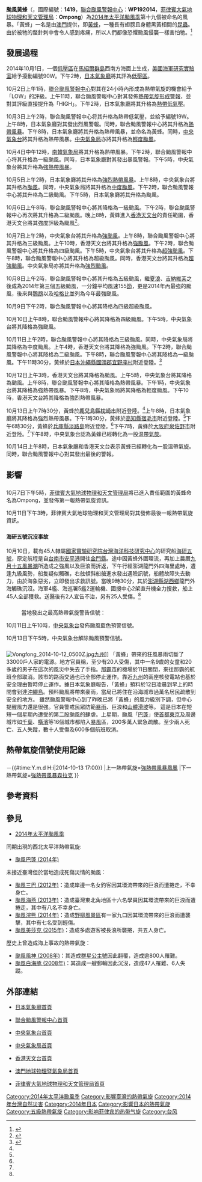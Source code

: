 {{NoteUTC+8}}
{{NoteTA
|G1=TyphoonNew
|G2=TyphoonOld
|G3=Weather
|T=zh:颱風黃蜂 (2014年); zh-cn:超强台风黄蜂 (2014年); zh-hk:超強颱風黃蜂 (2014年); zh-tw:強烈颱風黃蜂 (2014年); zh-mo:颱風黃蜂 (2014年)
|1=zh:颱風黃蜂; zh-cn:超强台风黄蜂; zh-hk:超強颱風黃蜂; zh-tw:強烈颱風黃蜂; zh-mo:颱風黃蜂
|2=zh:Typhoon Vongfong; zh-cn:Super Typhoon Vongfong; zh-hk:Super Typhoon Vongfong; zh-tw:Typhoon Vongfong; zh-mo:Typhoon Vongfong
|3=zh:白海豚; zh-cn:白海豚; zh-hk:白海豚; zh-tw:多爾芬; zh-mo:白海豚
|skin=typhoon
}}
{{颱風基礎資訊
|颱風名稱               = 颱風黃蜂
|外文名稱               = Typhoon Vongfong
|外文語言               = 英文
|代表圖像               = Vongfong 2014-10-08 0410Z.jpg
|代表圖像名稱           = 颱風黃蜂
|形成日期               = 2014年10月2日
|消散日期               = 2014年10月14日
|十分鐘平均風速JMA      = 115|JMA=knot
|十分鐘平均風速CWB      = 58|CWB=m/s
|十分鐘平均風速KMA      = 59|KMA=m/s
|十分鐘平均風速HKO      = 240
|十分鐘平均風速PAGASA   = 215
|十分鐘平均風速TMD      = 115|TMD=knot
|二分鐘平均風速         = 68|NMC=m/s
|一分鐘平均風速         = 155|SSHS=knot<!--JTWC-->
|瞬間最大陣風           = 305<!--JMA-->
|最低氣壓               = 900<!--JMA-->
|氣旋能量指數           = 41.43
|財產損失               = 
|死傷人數               = {{ROC}}[[海研五號#沉沒事故|海研五號沉沒事故]]2死25傷<ref name=RVOR5>{{cite web|url=http://news.ltn.com.tw/news/focus/paper/820635|title=海研五號澎湖船難2死25傷|publisher=自由日報|accessdate=2014-10-10|archive-date=2014-10-11|archive-url=https://web.archive.org/web/20141011205138/http://news.ltn.com.tw/news/focus/paper/820635|dead-url=no}}</ref><br>{{JPN}}9死2失蹤90多傷
|影響地區               = {{MHL}}<br>{{FSM}}<br>{{NMI}}<br>{{GUM}}<br>{{PHI}}<br>{{ROC}}<br>{{CHNML}}<br>{{KOR}}<br>{{JPN}}
|備註                   = 
|颱風路徑圖             = Vongfong 2014 track.png
|風季年份               = 2014
|風季位置               = 太平洋
}}

'''颱風黃蜂'''（{{lang-en|'''Typhoon Vongfong'''}}，國際編號：'''1419'''，[[聯合颱風警報中心|聯合颱風警報中心]]：'''WP192014'''，[[菲律賓大氣地球物理和天文管理局|菲律賓大氣地球物理和天文管理局]]：'''Ompong'''）為[[2014年太平洋颱風季|2014年太平洋颱風季]]第十九個被命名的風暴。「黃蜂」一名是由[[澳門|澳門]]提供，即[[黃蜂|黃蜂]]，一種長有翅膀且身體黑黃相間的[[昆蟲|昆蟲]]。由於被牠的螫針刺中會令人感到疼痛，所以人們都像恐懼颱風侵襲一樣害怕牠。<ref>{{cite web|url=http://www.weather.gov.hk/informtc/sound/tc_pronunciation2014_uc.htm#Macau|title=熱帶氣旋名稱的意義|author=香港天文台|accessdate=2014-10-03|archive-url=https://web.archive.org/web/20140809153304/http://www.weather.gov.hk/informtc/sound/tc_pronunciation2014_uc.htm#Macau|archive-date=2014-08-09|dead-url=yes}}</ref>

==發展過程==
{{phs wikify}}

2014年10月1日，一個[[低壓區|低壓區]]在[[馬紹爾群島|馬紹爾群島]]西南方海面上生成，[[美國海軍研究實驗室|美國海軍研究實驗室]]給予擾動編號90W。下午2時，[[日本氣象廳|日本氣象廳]]將其評為[[低壓區|低壓區]]。

10月2日上午1時，[[聯合颱風警報中心|聯合颱風警報中心]]對其在24小時內形成為熱帶氣旋的機會給予「LOW」的評級。上午11時，聯合颱風警報中心對其發佈[[熱帶氣旋形成警報|熱帶氣旋形成警報]]，並對其評級直接提升為「HIGH」。下午2時，日本氣象廳將其升格為[[熱帶低氣壓|熱帶低氣壓]]。

10月3日上午2時，聯合颱風警報中心将其升格為熱帶低氣壓，並給予編號19W。上午8時，日本氣象廳對其發出烈風警報。同時，聯合颱風警報中心將其升格為[[熱帶風暴|熱帶風暴]]。下午8時，日本氣象廳將其升格為熱帶風暴，並命名為黃蜂。同時，[[中央氣象台|中央氣象台]]將其升格為熱帶風暴。[[中央氣象局|中央氣象局]]亦將其升格為[[輕度颱風|輕度颱風]]。

10月4日中午12時，[[大韓民國氣象廳|南韓氣象局]]將其升格為熱帶風暴。下午2時，聯合颱風警報中心将其升格為一級颱風。同時，日本氣象廳對其發出暴風警報。下午5時，中央氣象台將其升格為[[強熱帶風暴|強熱帶風暴]]。

10月5日上午2時，日本氣象廳將其升格為[[強烈熱帶風暴|強烈熱帶風暴]]。上午8時，中央氣象台將其升格為[[颱風|颱風]]。同時，中央氣象局將其升格為[[中度颱風|中度颱風]]。下午2時，聯合颱風警報中心將其升格為二級颱風。下午5時，日本氣象廳將其升格為颱風。

10月6日上午8時，聯合颱風警報中心將其降格為一級颱風。下午2時，聯合颱風警報中心再次將其升格為二級颱風。晚上8時，黃蜂進入[[香港天文台|香港天文台]]的責任範圍，香港天文台將其強度評級為颱風<ref>{{cite web|url=http://www.info.gov.hk/gia/wr/201410/06/P201410060924.htm|title=天氣稿第128號 - 本港天氣預報|author=香港天文台|date=6-10-2014}}</ref>。

10月7日上午2時，中央氣象台將其升格為[[強颱風|強颱風]]。上午8時，聯合颱風警報中心將其升格為三級颱風。上午10時，香港天文台將其升格為[[強颱風|強颱風]]。下午2時，聯合颱風警報中心將其升格為四級颱風。下午5時，中央氣象台將其升格為[[超強颱風|超強颱風]]。下午8時，聯合颱風警報中心將其升格為超級颱風。同時，香港天文台將其升格為[[超強颱風|超強颱風]]。中央氣象局亦將其升格為[[強烈颱風|強烈颱風]]。

10月8日上午2時，聯合颱風警報中心將其升格為五級颱風，繼[[颱風夏浪_(2014年)|夏浪]]、[[颶風吉納維芙_(2014年)|吉納維芙]]之後成為2014年第三個五級颱風，一分鐘平均風速155[[節_(單位)|節]]，更是2014年內最強的颱風，後來與[[颱風鸚鵡_(2014年)|鸚鵡]]以及[[颱風黑格比_(2014年)|哈格比]]並列為今年最強颱風。

10月9日下午2時，聯合颱風警報中心將其降格為四級超級颱風。

10月10日上午8時，聯合颱風警報中心將其降格為四級颱風。下午5時，中央氣象台將其降格為強颱風。

10月11日上午2時，聯合颱風警報中心將其降格為三級颱風。同時，中央氣象局將其降格為中度颱風。上午4時，香港天文台將其降格為強颱風。下午2時，聯合颱風警報中心將其降格為二級颱風。下午8時，聯合颱風警報中心將其降格為一級颱風。下午11時30分，黃蜂於[[日本|日本]][[沖繩縣|沖繩縣]][[國頭郡|國頭郡]][[宜野座村|宜野座村]]附近登陸。<ref name="JMA">{{Cite web |url=http://www.data.jma.go.jp/fcd/yoho/data/typhoon/T1419.pdf |title=存档副本 |accessdate=2014-11-21 |archive-date=2014-10-29 |archive-url=https://web.archive.org/web/20141029210323/http://www.data.jma.go.jp/fcd/yoho/data/typhoon/T1419.pdf |dead-url=no }}</ref>

10月12日上午3時，香港天文台將其降格為颱風。上午5時，中央氣象台將其降格為颱風。上午8時，聯合颱風警報中心將其降格為熱帶風暴。下午1時，中央氣象台將其降格為強熱帶風暴。下午8時，中央氣象局將其降格為輕度颱風。下午10時，香港天文台將其降格為強烈熱帶風暴。

10月13日上午7時30分，黃蜂於[[鹿兒島縣|鹿兒島縣]][[枕崎市|枕崎市]]附近登陸。<ref name="JMA"/>上午8時，日本氣象廳將其降格為強烈熱帶風暴。下午1時30分，黃蜂於[[高知縣|高知縣]][[宿毛市|宿毛市]]附近登陸。<ref name="JMA"/>下午6時30分，黃蜂於[[兵庫縣|兵庫縣]][[淡路島|淡路島]]附近登陸。<ref name="JMA"/>下午7時，黃蜂於[[大阪府|大阪府]][[泉佐野市|泉佐野市]]附近登陸。<ref name="JMA"/>下午8時，中央氣象台認為黃蜂已經轉化為一股[[温帶氣旋|温帶氣旋]]。

10月14日上午8時，日本氣象廳和香港天文台表示黃蜂已經轉化為一股溫帶氣旋。同時，聯合颱風警報中心對其發出最後的警報。

==影響==
==={{PHI}}===
10月7日下午5時，[[菲律賓大氣地球物理和天文管理局|菲律賓大氣地球物理和天文管理局]]將已進入責任範圍的黃蜂命名為Ompong，並發佈第一報熱帶氣旋資訊。

10月11日下午3時，菲律賓大氣地球物理和天文管理局對其發佈最後一報熱帶氣旋資訊。

==={{TWN}}===
====海研五號沉沒事故====
{{main|海研五號}}
10月10日，載有45人隸屬[[國家實驗研究院|國家實驗研究院]][[台灣海洋科技研究中心|台灣海洋科技研究中心]]的研究船[[海研五號|海研五號]]，原定航程是自[[台南市|台南市]][[安平港|安平港]]開往[[金門縣|金門縣]]。途中因黃蜂外圍環流，再加上農曆[[九月十五|九月十五]][[風暴潮|風暴潮]]所造成之強風以及巨浪而折返，下午行經澎湖龍門外四海里處時，遭逢九級風勢，船隻疑似觸礁，右舷傾斜船艙進水發出遇險訊號，船體故障失去動力，由於海象惡劣，立即發出求救訊號。當晚9時30分，其於[[澎湖縣|澎湖縣]][[湖西鄉|湖西鄉]]龍門外海觸礁沉沒。海軍4艦、海巡署5艦2運輸機、國搜中心2架直升機全力搜救，船上45人全部獲救。送醫後有2人宣告不治，另有25人受傷。<ref name=RVOR5/>

==={{CHNML}}===
:當地發出之最高熱帶氣旋警告信號：{{CNTY|1}}

10月11日上午10時，[[中央氣象台|中央氣象台]]發佈颱風藍色預警信號。

10月13日下午5時，中央氣象台解除颱風預警信號。

==={{JPN}}===
[[File:Vongfong_2014-10-12_0500Z.jpg|thumb]][[九州_(日本)|九州]]]]
「黃蜂」帶來的狂風暴雨切斷了33000戶人家的電源。地方官員稱，至少有20人受傷，其中一名9歲的女童和20多歲的男子在這次的風災中失去了手指。[[那霸市|那霸市]]的機場於11日關閉，來往那霸的航班全部取消。該市的路面交通也已全部停止運作。靠近[[九州_(日本)|九州]]的兩座核發電站也基於安全理由暫時停止運作。據日本氣象廳報告，「黃蜂」預料於12日凌晨到早上的時間會到達[[沖繩島|沖繩島]]。預料颱風將帶來豪雨，當局已將住在沿海城市過萬名居民疏散到安全的地方。 雖然颱風警報中心到了昨晚已將「黃蜂」的風力級別下調，但中心提醒風力還是很強。官員警戒民眾防範[[暴雨|暴雨]]、巨浪和[[山體滑坡|山體滑坡]]等。 這是日本在短短一個星期內遭受的第二股颱風的肆虐。上星期，颱風「[[颱風巴蓬_(2014年)|巴蓬]]」使[[首都|首都]][[東京|東京]]及周邊城市如[[千葉市|千葉]]、[[橫濱|橫濱]]等16個城市都陷入[[暴風|暴風]]區，200多萬人緊急疏散。至少兩人死亡、五人失蹤，數十人受傷及600多個航班取消。
{{最遲登陸日本的熱帶氣旋}}
{{clear}}

==熱帶氣旋信號使用記錄==
==={{CHNML}}===
{{熱帶氣旋警告使用記錄
|氣象台={{flagicon|PRC}}中國[[國家氣象中心|國家氣象中心]]
|警告系統=颱風預警信號
|熱帶氣旋警告={{CNTY|1}}
|使用時間={{#time:Y.m.d H:i|2014-10-11 10:00}}－{{#time:Y.m.d H:i|2014-10-13 17:00}}
|上一熱帶氣旋=[[熱帶風暴鳳凰_(2014年)|強熱帶風暴鳳凰]]
|下一熱帶氣旋=[[熱帶風暴森拉克_(2014年)|強熱帶風暴森拉克]]
}}

==參考資料==
{{reflist|2}}

==參見==
{{Commons category|Typhoon Vongfong (2014)}}
*[[2014年太平洋颱風季|2014年太平洋颱風季]]

同期出現的西北太平洋熱帶氣旋:
*[[颱風巴蓬_(2014年)|颱風巴蓬 (2014年)]]

未接近臺灣但於當地造成死傷災情的颱風：
*[[颱風三巴_(2012年)|颱風三巴 (2012年)]]：造成岸邊一名女釣客因其環流帶來的巨浪而遭捲走，不幸身亡。
*[[颱風海燕_(2013年)|颱風海燕 (2013年)]]：造成臺灣東北角地區十六名學員因其環流帶來的巨浪而遭捲走，其中有八名不幸身亡。
*[[颱風浣熊_(2014年)|颱風浣熊 (2014年)]]：造成[[野柳風景區|野柳風景區]]有一家九口因其環流帶來的巨浪而遭襲擊，其中有七名受到輕傷。
*[[颱風美莎克_(2015年)|颱風美莎克 (2015年)]]：造成多處遊客被長浪所襲捲，共五人身亡。

歷史上曾造成海上事故的熱帶氣旋：
*[[颱風風神_(2008年)|颱風風神 (2008年)]]：其造成[[群星公主號|群星公主號]]因此翻覆，造成逾800人罹難。
*[[颱風白海豚|颱風白海豚 (2008年)]]：其造成一艘郵輪因此沉沒，造成47人罹難、6人失蹤。

==外部連結==
*{{ja}}[http://www.jma.go.jp/ 日本氣象廳首頁]
*{{en}}[http://www.usno.navy.mil/JTWC/ 聯合颱風警報中心首頁] {{Wayback|url=http://www.usno.navy.mil/JTWC/ |date=20150809201922 }}
*{{zh-cn}}[https://web.archive.org/web/20120928121548/http://www.nmc.gov.cn/ 中央氣象台首頁]
*{{zh-tw}}[http://www.cwb.gov.tw/ 中央氣象局首頁] {{Wayback|url=http://www.cwb.gov.tw/ |date=20181025071210 }}
*{{zh-hk}}[http://www.hko.gov.hk/ 香港天文台首頁] {{Wayback|url=http://www.hko.gov.hk/ |date=20110224003313 }}
*{{zh-hk}}[http://www.smg.gov.mo/ 澳門地球物理暨氣象局首頁] {{Wayback|url=http://www.smg.gov.mo/ |date=20140517030343 }}
*{{en}}[http://www.pagasa.dost.gov.ph/ 菲律賓大氣地球物理和天文管理局首頁] {{Wayback|url=http://www.pagasa.dost.gov.ph/ |date=20081216234000 }}

{{2014_Pacific_typhoon_season_buttons}}

[[Category:2014年太平洋颱風季|Category:2014年太平洋颱風季]]
[[Category:影響臺灣的熱帶氣旋|Category:影響臺灣的熱帶氣旋]]
[[Category:2014年台灣自然災害|Category:2014年台灣自然災害]]
[[Category:2014年日本|Category:2014年日本]]
[[Category:影響日本的熱帶氣旋|Category:影響日本的熱帶氣旋]]
[[Category:五級熱帶氣旋|Category:五級熱帶氣旋]]
[[Category:影响菲律宾的热带气旋|Category:影响菲律宾的热带气旋]]
[[Category:台风|Category:台风]]